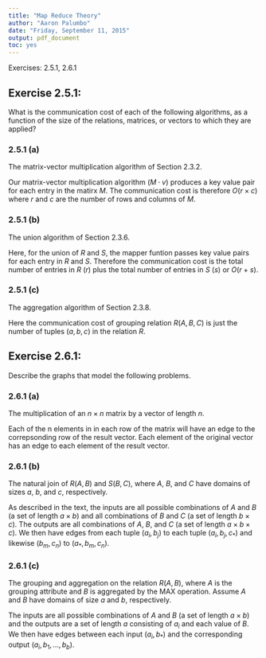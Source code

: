```yaml
---
title: "Map Reduce Theory"
author: "Aaron Palumbo"
date: "Friday, September 11, 2015"
output: pdf_document
toc: yes
---
```


Exercises: 2.5.1, 2.6.1

## Exercise 2.5.1:

What is the communication cost of each of the following algorithms, as a function of the size of the relations, matrices, or  vectors to which they are applied?

### 2.5.1 (a)

The matrix-vector multiplication algorithm of Section 2.3.2.

Our matrix-vector multiplication algorithm ($M \cdot v$) produces a key value pair for each entry in the matirx $M$. The communication cost is therefore $O(r \times c)$ where $r$ and $c$ are the number of rows and columns of $M$.


### 2.5.1 (b)

The union algorithm of Section 2.3.6.

Here, for the union of $R$ and $S$, the mapper funtion passes key value pairs for each entry in $R$ and $S$. Therefore the communication cost is the total number of entries in $R$ (*r*) plus the total number of entries in $S$ (*s*) or $O(r + s)$.


### 2.5.1 (c)

The aggregation algorithm of Section 2.3.8.

Here the communication cost of grouping relation $R(A, B, C)$ is just the number of tuples $(a, b, c)$ in the relation $R$.


## Exercise 2.6.1:

Describe the graphs that model the following problems.

### 2.6.1 (a)

The multiplication of an $n \times n$ matrix by a vector of length $n$.

Each of the n elements in in each row of the matrix will have an edge to the correpsonding row of the result vector. Each element of the original vector has an edge to each element of the result vector.

### 2.6.1 (b)

The natural join of $R(A, B)$ and $S(B, C)$, where $A$, $B$, and $C$ have domains of sizes $a$, $b$, and $c$, respectively.

As described in the text, the inputs are all possible combinations of $A$ and $B$ (a set of length $a \times b$) and all combinations of $B$ and $C$ (a set of length $b \times c$). The outputs are all combinations of $A$, $B$, and $C$ (a set of length $a \times b \times c$). We then have edges from each tuple $(a_i, b_j)$ to each tuple $(a_i, b_j, c_*)$ and likewise $(b_m, c_n)$ to $(a_*, b_m, c_n)$.

### 2.6.1 (c)

The grouping and aggregation on the relation $R(A, B)$, where *A* is the grouping attribute and *B* is aggregated by the MAX operation. Assume *A* and *B* have domains of size *a* and *b*, respectively.

The inputs are all possible combinations of $A$ and $B$ (a set of length $a \times b$) and the outputs are a set of length $a$ consisting of $a_i$ and each value of $B$. We then have edges between each input $(a_i, b_*)$ and the corresponding output $(a_i, b_1, \dots, b_b)$.






